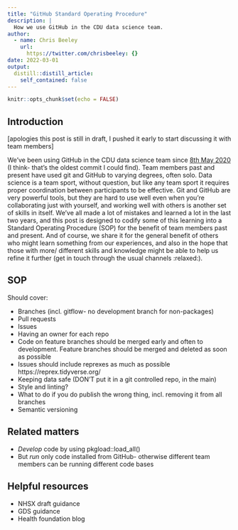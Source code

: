 ```yaml
---
title: "GitHub Standard Operating Procedure"
description: |
  How we use GitHub in the CDU data science team.
author:
  - name: Chris Beeley
    url:
      https://twitter.com/chrisbeeley: {}
date: 2022-03-01
output:
  distill::distill_article:
    self_contained: false
---
```


```r
knitr::opts_chunk$set(echo = FALSE)
```

## Introduction

[apologies this post is still in draft, I pushed it early to start discussing it with team members]

We've been using GitHub in the CDU data science team since [8th May 2020](https://github.com/CDU-data-science-team/healthcareSPC/commit/b94d1f4390b58c09fc9820afd8c5eb91ac851a15) (I think- that's the oldest commit I could find). Team members past and present have used git and GitHub to varying degrees, often solo. Data science is a team sport, without question, but like any team sport it requires proper coordination between participants to be effective. Git and GitHub are very powerful tools, but they are hard to use well even when you're collaborating just with yourself, and working well with others is another set of skills in itself. We've all made a lot of mistakes and learned a lot in the last two years, and this post is designed to codify some of this learning into a Standard Operating Procedure (SOP) for the benefit of team members past and present. And of course, we share it for the general benefit of others who might learn something from our experiences, and also in the hope that those with more/ different skills and knowledge might be able to help us refine it further (get in touch through the usual channels :relaxed:). 

## SOP

Should cover:

* Branches (incl. gitflow- no development branch for non-packages)
* Pull requests
* Issues
* Having an owner for each repo
* Code on feature branches should be merged early and often to development. Feature branches should be merged and deleted as soon as possible
* Issues should include reprexes as much as possible https://reprex.tidyverse.org/
* Keeping data safe (DON'T put it in a git controlled repo, in the main)
* Style and linting?
* What to do if you do publish the wrong thing, incl. removing it from all branches
* Semantic versioning

## Related matters

* *Develop* code by using pkgload::load_all()
* But *run* only code installed from GitHub- otherwise different team members can be running different code bases


## Helpful resources

* NHSX draft guidance
* GDS guidance
* Health foundation blog


